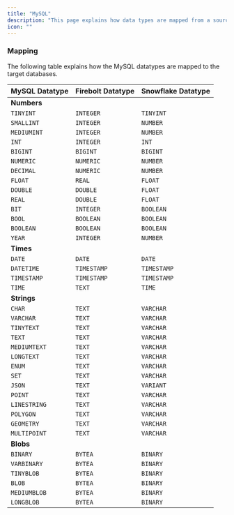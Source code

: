 ```yaml
---
title: "MySQL"
description: "This page explains how data types are mapped from a source MySQL database to target databases. Please visit the [MySQL Data Types Documentation](https://dev.mysql.com/doc/refman/8.4/en/data-types.html) to get a primer on the various MySQL datatypes. "
icon: ""
---
```


### Mapping

The following table explains how the MySQL datatypes are mapped to the target databases.

| MySQL Datatype | Firebolt Datatype | Snowflake Datatype |
| -------------- | ----------------- | ------------------ |
| **Numbers** | | |
| `TINYINT` | `INTEGER` | `TINYINT` |
| `SMALLINT` | `INTEGER` | `NUMBER` |
| `MEDIUMINT` | `INTEGER` | `NUMBER` |
| `INT` | `INTEGER` | `INT` |
| `BIGINT` | `BIGINT` | `BIGINT` |
| `NUMERIC` | `NUMERIC` | `NUMBER` |
| `DECIMAL` | `NUMERIC` | `NUMBER` |
| `FLOAT` | `REAL` | `FLOAT` |
| `DOUBLE` | `DOUBLE` | `FLOAT` |
| `REAL` | `DOUBLE` | `FLOAT` |
| `BIT` | `INTEGER` | `BOOLEAN` |
| `BOOL` | `BOOLEAN` | `BOOLEAN` |
| `BOOLEAN` | `BOOLEAN` | `BOOLEAN` |
| `YEAR` | `INTEGER` | `NUMBER` |
| **Times** | | |
| `DATE` | `DATE` | `DATE` |
| `DATETIME` | `TIMESTAMP` | `TIMESTAMP` |
| `TIMESTAMP` | `TIMESTAMP` | `TIMESTAMP` |
| `TIME` | `TEXT` | `TIME` |
| **Strings** | | |
| `CHAR` | `TEXT` | `VARCHAR` |
| `VARCHAR` | `TEXT` | `VARCHAR` |
| `TINYTEXT` | `TEXT` | `VARCHAR` |
| `TEXT` | `TEXT` | `VARCHAR` |
| `MEDIUMTEXT` | `TEXT` | `VARCHAR` |
| `LONGTEXT` | `TEXT` | `VARCHAR` |
| `ENUM` | `TEXT` | `VARCHAR` |
| `SET` | `TEXT` | `VARCHAR` |
| `JSON` | `TEXT` | `VARIANT` |
| `POINT` | `TEXT` | `VARCHAR` |
| `LINESTRING` | `TEXT` | `VARCHAR` |
| `POLYGON` | `TEXT` | `VARCHAR` |
| `GEOMETRY` | `TEXT` | `VARCHAR` |
| `MULTIPOINT` | `TEXT` | `VARCHAR` |
| **Blobs** | | |
| `BINARY` | `BYTEA` | `BINARY` |
| `VARBINARY` | `BYTEA` | `BINARY` |
| `TINYBLOB` | `BYTEA` | `BINARY` |
| `BLOB` | `BYTEA` | `BINARY` |
| `MEDIUMBLOB` | `BYTEA` | `BINARY` |
| `LONGBLOB` | `BYTEA` | `BINARY` |